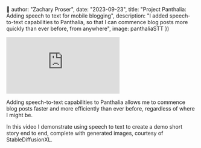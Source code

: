 


  author: "Zachary Proser",
  date: "2023-09-23",
  title: "Project Panthalia: Adding speech to text for mobile blogging",
  description: "I added speech-to-text capabilities to Panthalia, so that I can commence blog posts more quickly than ever before, from anywhere",
  image: panthaliaSTT
})


<iframe 
  class="youtube-video"
  src="https://www.youtube.com/embed/Y36rUWeVnMM"
  title="Panthalia Update: Speak your thoughts into blog posts" 
  frameborder="0" 
  allow="fullscreen;">
</iframe>

Adding speech-to-text capabilities to Panthalia allows me to commence blog posts faster and more efficiently 
than ever before, regardless of where I might be. 

In this video I demonstrate using speech to text to create a demo short story end to end, complete with generated images, 
courtesy of StableDiffusionXL.
